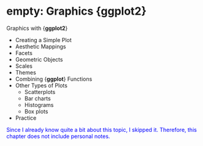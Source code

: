 # empty: Graphics {ggplot2} {#sec-02}

::::: {#obj-chap02}
:::: {.my-objectives}
::: {.my-objectives-header}
Graphics with {**ggplot2**}
:::

::: {.my-objectives-container}

- Creating a Simple Plot 
- Aesthetic Mappings 
- Facets 
- Geometric Objects
- Scales
- Themes 
- Combining {**ggplot**} Functions
- Other Types of Plots
    - Scatterplots
    - Bar charts
    - Histograms
    - Box plots
- Practice


:::
::::
:::::



::: {.callout-note style="color: blue;"}
Since I already know quite a bit about this topic, I skipped it. Therefore, this chapter does not include personal notes.
:::
